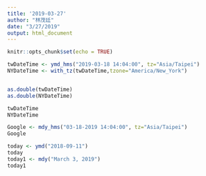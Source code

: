 ```yaml
---
title: '2019-03-27'
author: "林茂廷"
date: "3/27/2019"
output: html_document
---
```


```r
knitr::opts_chunk$set(echo = TRUE)
```

```r
twDateTime <- ymd_hms("2019-03-18 14:04:00", tz="Asia/Taipei")
NYDateTime <- with_tz(twDateTime,tzone="America/New_York")


as.double(twDateTime)
as.double(NYDateTime)

twDateTime
NYDateTime

```


```r
Google <- mdy_hms("03-18-2019 14:04:00", tz="Asia/Taipei")
Google
```
```r
today <- ymd("2018-09-11")
today
today1 <- mdy("March 3, 2019")
today1
```
